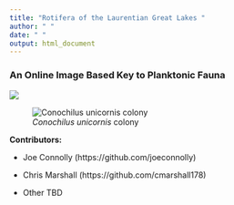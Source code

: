 ```yaml
---
title: "Rotifera of the Laurentian Great Lakes "
author: " "
date: " "
output: html_document
---
```




### An Online Image Based Key to Planktonic Fauna

![](https://cdn.hswstatic.com/gif/great-lakes-great.jpg)

![*Conochilus unicornis* colony](http://www.microscopy-uk.org.uk/mag/imgsep98/cono1.jpg)

**Contributors:**

* Joe Connolly (https://github.com/joeconnolly)

* Chris Marshall (https://github.com/cmarshall178)

* Other TBD